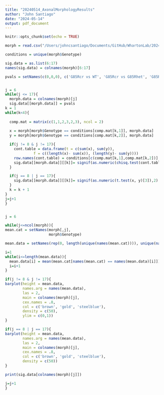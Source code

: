 ```yaml
---
title: "20240514_AxonalMorphologyResults"
author: "John Santiago"
date: "2024-05-14"
output: pdf_document
---
```


```r
knitr::opts_chunk$set(echo = TRUE)
```


```r

morph = read.csv("/Users/johncsantiago/Documents/GitHub/WhartonLab/20240513_pharate_axonal_morphology_Raw_Data.csv")

```

```r

conditions = unique(morph$Genotype)

sig.data = as.list(6:17)
names(sig.data) = colnames(morph)[6:17]

pvals = setNames(c(0,0,0), c('G85Rcr vs WT', 'G85Rcr vs G85Rhet', 'G85Rhet vs WT'))


j = 6
while(j <= 17){
  morph.data = colnames(morph)[j]
  sig.data[[morph.data]] = pvals
k = 1
while(k<4){
  
  comp.mat = matrix(c(1,1,2,3,2,3), ncol = 2)
  
  x = morph[morph$Genotype == conditions[comp.mat[k,1]], morph.data]
  y = morph[morph$Genotype == conditions[comp.mat[k,2]], morph.data]

  if(j != 8 & j != 17){
    cont.table = data.frame(t = c(sum(x), sum(y)),
             f = c((length(x)- sum(x)), (length(y)- sum(y))))
    row.names(cont.table) = conditions[c(comp.mat[k,1],comp.mat[k,2])]
    sig.data[[morph.data]][[k]]= signif(as.numeric(chisq.test(cont.table)[3]),2)
  }

  if(j == 8 | j == 17){
    sig.data[[morph.data]][[k]]= signif(as.numeric(t.test(x, y)[3]),2)
  }
  k = k + 1
}
j=j+1
}



```

```r

j = 6

while(j<=ncol(morph)){
mean.cat = setNames(morph[,j],
                    morph$Genotype)

mean.data = setNames(rep(0, length(unique(names(mean.cat)))), unique(names(mean.cat)))

i=1
while(i<=length(mean.data)){
  mean.data[i] = mean(mean.cat[names(mean.cat) == names(mean.data)[i]])
  i=i+1
}

if(j != 8 & j != 17){
barplot(height = mean.data,
        names.arg = names(mean.data),
        las = 2, 
        main = colnames(morph)[j], 
        cex.names = .8,
        col = c('brown', 'gold', 'steelblue'), 
        density = c(50),
        ylim = c(0,1))
}

if(j == 8 | j == 17){
barplot(height = mean.data,
        names.arg = names(mean.data),
        las = 2, 
        main = colnames(morph)[j], 
        cex.names = .8,
        col = c('brown', 'gold', 'steelblue'), 
        density = c(50))
}

print(sig.data[colnames(morph)[j]])

j=j+1
}


```
